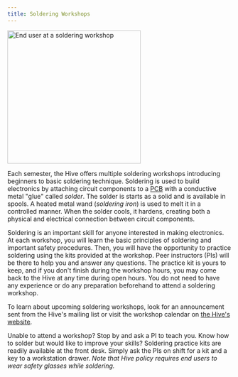 ```yaml
---
title: Soldering Workshops
---
```



<Image class="border-2 border-slate-200 rounded-lg" src={soldering} alt="End user at a soldering workshop" width="300" />

Each semester, the Hive offers multiple soldering workshops introducing beginners to basic soldering technique. Soldering is used to build electronics by attaching circuit components to a [PCB](/guides/pcb-basics) with a conductive metal "glue" called *solder*. The solder is starts as a solid and is available in spools. A heated metal wand (*soldering iron*) is used to melt it in a controlled manner. When the solder cools, it hardens, creating both a physical and electrical connection between circuit components.

Soldering is an important skill for anyone interested in making electronics. At each workshop, you will learn the basic principles of soldering and important safety procedures. Then, you will have the opportunity to practice soldering using the kits provided at the workshop. Peer instructors (PIs) will be there to help you and answer any questions. The practice kit is yours to keep, and if you don't finish during the workshop hours, you may come back to the Hive at any time during open hours. You do not need to have any experience or do any preparation beforehand to attend a soldering workshop. 

To learn about upcoming soldering workshops, look for an announcement sent from the Hive's mailing list or visit the workshop calendar on [the Hive's website](https://hive.ece.gatech.edu/).

Unable to attend a workshop? Stop by and ask a PI to teach you. Know how to solder but would like to improve your skills? Soldering practice kits are readily available at the front desk. Simply ask the PIs on shift for a kit and a key to a workstation drawer. *Note that Hive policy requires end users to wear safety glasses while soldering.* 